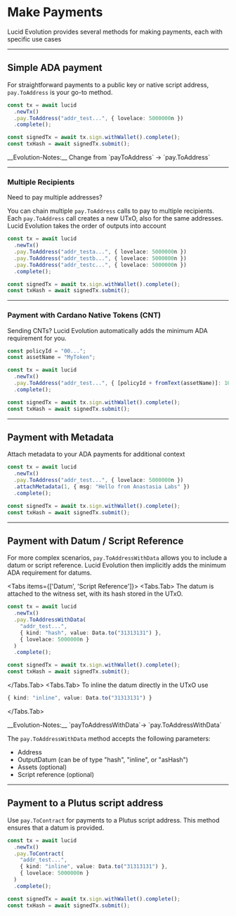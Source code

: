 
# Make Payments

Lucid Evolution provides several methods for making payments, each with specific use cases

---

## Simple ADA payment

For straightforward payments to a public key or native script address, `pay.ToAddress` is your go-to method.

```typescript
const tx = await lucid
  .newTx()
  .pay.ToAddress("addr_test...", { lovelace: 5000000n })
  .complete();

const signedTx = await tx.sign.withWallet().complete();
const txHash = await signedTx.submit();
```

<Callout type="info" emoji="ℹ️">
  __Evolution-Notes:__ Change from `payToAddress` -> `pay.ToAddress`
</Callout>

---

### Multiple Recipients

Need to pay multiple addresses?

You can chain multiple `pay.ToAddress` calls to pay to multiple recipients. Each `pay.ToAddress` call creates a new UTxO, also for the same addresses.
Lucid Evolution takes the order of outputs into account
```typescript
const tx = await lucid
  .newTx()
  .pay.ToAddress("addr_testa...", { lovelace: 5000000n })
  .pay.ToAddress("addr_testb...", { lovelace: 5000000n })
  .pay.ToAddress("addr_testc...", { lovelace: 5000000n })
  .complete();

const signedTx = await tx.sign.withWallet().complete();
const txHash = await signedTx.submit();
```

---

### Payment with Cardano Native Tokens (CNT)

Sending CNTs? Lucid Evolution automatically adds the minimum ADA requirement for you.

```typescript
const policyId = "00...";
const assetName = "MyToken";

const tx = await lucid
  .newTx()
  .pay.ToAddress("addr_test...", { [policyId + fromText(assetName)]: 10n })
  .complete();

const signedTx = await tx.sign.withWallet().complete();
const txHash = await signedTx.submit();
```

---

## Payment with Metadata

Attach metadata to your ADA payments for additional context

```typescript
const tx = await lucid
  .newTx()
  .pay.ToAddress("addr_test...", { lovelace: 5000000n })
  .attachMetadata(1, { msg: "Hello from Anastasia Labs" })
  .complete();

const signedTx = await tx.sign.withWallet().complete();
const txHash = await signedTx.submit();
```

---

## Payment with Datum / Script Reference

For more complex scenarios, `pay.ToAddressWithData` allows you to include a datum or script reference. 
 Lucid Evolution then implicitly adds the minimum ADA requirement for datums.

<Tabs items={['Datum', 'Script Reference']}>
  <Tabs.Tab>
The datum is attached to the witness set, with its hash stored in the UTxO.

```typescript
const tx = await lucid
  .newTx()
  .pay.ToAddressWithData(
    "addr_test...",
    { kind: "hash", value: Data.to("31313131") },
    { lovelace: 5000000n }
  )
  .complete();

const signedTx = await tx.sign.withWallet().complete();
const txHash = await signedTx.submit();
```

  </Tabs.Tab>
  <Tabs.Tab>
To inline the datum directly in the UTxO use

```typescript
{ kind: "inline", value: Data.to("31313131") }
```

  </Tabs.Tab>
</Tabs>




<Callout type="info" emoji="ℹ️">
__Evolution-Notes:__ `payToAddressWithData`-> `pay.ToAddressWithData`

The `pay.ToAddressWithData` method accepts the following parameters:

- Address
- OutputDatum (can be of type "hash", "inline", or "asHash")
- Assets (optional)
- Script reference (optional)
</Callout>

---

## Payment to a Plutus script address

Use `pay.ToContract` for payments to a Plutus script address. This method ensures that a datum is provided.

```typescript
const tx = await lucid
  .newTx()
  .pay.ToContract(
    "addr_test...",
    { kind: "inline", value: Data.to("31313131") },
    { lovelace: 5000000n }
  )
  .complete();

const signedTx = await tx.sign.withWallet().complete();
const txHash = await signedTx.submit();
```
